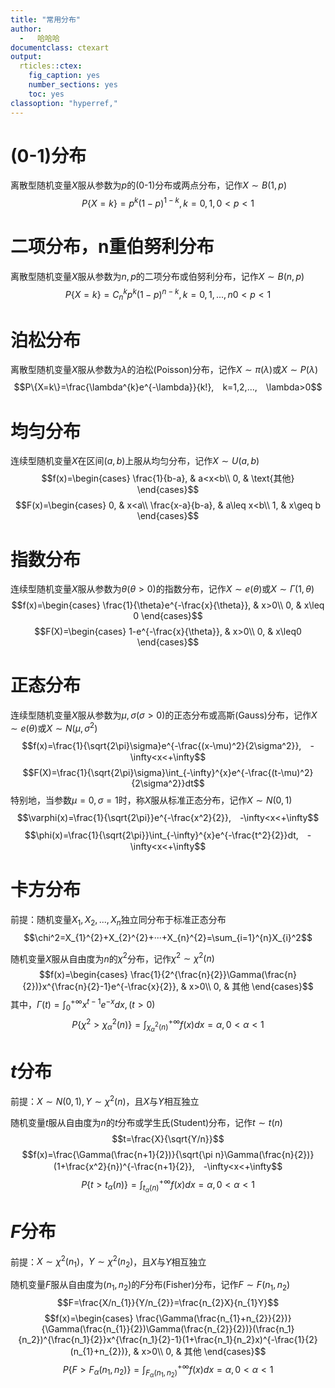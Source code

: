 ```yaml
---
title: "常用分布"
author:
  -   哈哈哈
documentclass: ctexart
output:
  rticles::ctex:
    fig_caption: yes
    number_sections: yes
    toc: yes
classoption: "hyperref,"
---
```


# (0-1)分布

离散型随机变量$X$服从参数为$p$的(0-1)分布或两点分布，记作$X\sim B(1,p)$
$$P\{X=k\}=p^{k}(1-p)^{1-k},　k=0,1,　0<p<1$$

# 二项分布，n重伯努利分布

离散型随机变量$X$服从参数为$n,p$的二项分布或伯努利分布，记作$X\sim B(n,p)$
$$P\{X=k\}=C_{n}^kp^{k}(1-p)^{n-k},　k=0,1,...,n　0<p<1$$

# 泊松分布

离散型随机变量$X$服从参数为$\lambda$的泊松(Poisson)分布，记作$X\sim \pi(\lambda)$或$X\sim P(\lambda)$
$$P\{X=k\}=\frac{\lambda^{k}e^{-\lambda}}{k!},　k=1,2,...,　\lambda>0$$

# 均匀分布

连续型随机变量$X$在区间$(a,b)$上服从均匀分布，记作$X\sim U(a,b)$
$$f(x)=\begin{cases}
\frac{1}{b-a}, & a<x<b\\
0, & \text{其他}
\end{cases}$$
$$F(x)=\begin{cases}
0, & x<a\\
\frac{x-a}{b-a}, & a\leq x<b\\
1, & x\geq b
\end{cases}$$

# 指数分布

连续型随机变量$X$服从参数为$\theta (\theta>0)$的指数分布，记作$X\sim e(\theta)$或$X\sim \Gamma(1,\theta)$
$$f(x)=\begin{cases}
\frac{1}{\theta}e^{-\frac{x}{\theta}}, & x>0\\
0, & x\leq 0
\end{cases}$$
$$F(X)=\begin{cases}
1-e^{-\frac{x}{\theta}}, & x>0\\
0, & x\leq0
\end{cases}$$

# 正态分布

连续型随机变量$X$服从参数为$\mu,\sigma (\sigma>0)$的正态分布或高斯(Gauss)分布，记作$X\sim e(\theta)$或$X\sim N(\mu,\sigma^2)$
$$f(x)=\frac{1}{\sqrt{2\pi}\sigma}e^{-\frac{(x-\mu)^2}{2\sigma^2}},　-\infty<x<+\infty$$
$$F(X)=\frac{1}{\sqrt{2\pi}\sigma}\int_{-\infty}^{x}e^{-\frac{(t-\mu)^2}{2\sigma^2}}dt$$
特别地，当参数$\mu=0,\sigma=1$时，称$X$服从标准正态分布，记作$X\sim N(0,1)$
$$\varphi(x)=\frac{1}{\sqrt{2\pi}}e^{-\frac{x^2}{2}},　-\infty<x<+\infty$$
$$\phi(x)=\frac{1}{\sqrt{2\pi}}\int_{-\infty}^{x}e^{-\frac{t^2}{2}}dt,　-\infty<x<+\infty$$

# 卡方分布

前提：随机变量$X_{1},X_{2},...,X_{n}$独立同分布于标准正态分布
$$\chi^2=X_{1}^{2}+X_{2}^{2}+···+X_{n}^{2}=\sum_{i=1}^{n}X_{i}^2$$

随机变量$X$服从自由度为$n$的$\chi^2$分布，记作$\chi^2\sim \chi^2(n)$
$$f(x)=\begin{cases}
\frac{1}{2^{\frac{n}{2}}\Gamma(\frac{n}{2})}x^{\frac{n}{2}-1}e^{-\frac{x}{2}}, & x>0\\
0, & 其他
\end{cases}$$
其中，$\Gamma(t)=\int_{0}^{+\infty}x^{t-1}e^{-x}dx,(t>0)$
$$P\{\chi^2>\chi_{\alpha}^{2}(n)\}=\int_{\chi_{\alpha}^{2}(n)}^{+\infty}f(x)dx=\alpha,　0<\alpha<1$$

# $t$分布

前提：$X\sim N(0,1),Y\sim \chi^2(n)$，且$X$与$Y$相互独立

随机变量$t$服从自由度为$n$的$t$分布或学生氏(Student)分布，记作$t\sim t(n)$
$$t=\frac{X}{\sqrt{Y/n}}$$
$$f(x)=\frac{\Gamma(\frac{n+1}{2})}{\sqrt{\pi n}\Gamma(\frac{n}{2})}(1+\frac{x^2}{n})^{-\frac{n+1}{2}},　-\infty<x<+\infty$$
$$P\{t>t_{\alpha}(n)\}=\int_{t_{\alpha}(n)}^{+\infty}f(x)dx=\alpha,　0<\alpha<1$$

# $F$分布

前提：$X\sim \chi^2(n_{1})$，$Y\sim \chi^2(n_{2})$，且$X$与$Y$相互独立

随机变量$F$服从自由度为$(n_{1},n_{2})$的$F$分布(Fisher)分布，记作$F\sim F(n_{1},n_{2})$
$$F=\frac{X/n_{1}}{Y/n_{2}}=\frac{n_{2}X}{n_{1}Y}$$
$$f(x)=\begin{cases}
\frac{\Gamma(\frac{n_{1}+n_{2}}{2})}{\Gamma(\frac{n_{1}}{2})\Gamma(\frac{n_{2}}{2})}(\frac{n_1}{n_2})^{\frac{n_1}{2}}x^{\frac{n_1}{2}-1}(1+\frac{n_1}{n_2}x)^{-\frac{1}{2}(n_{1}+n_{2})}, & x>0\\
0, & 其他
\end{cases}$$
$$P\{F>F_{\alpha}(n_1,n_2)\}=\int_{F_{\alpha}(n_1,n_2)}^{+\infty}f(x)dx=\alpha,　0<\alpha<1$$
